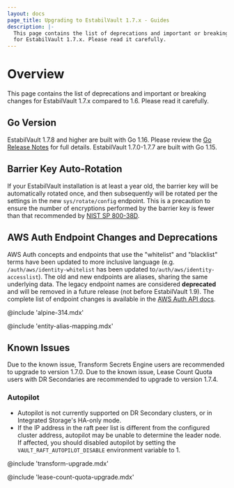 ```yaml
---
layout: docs
page_title: Upgrading to EstabilVault 1.7.x - Guides
description: |-
  This page contains the list of deprecations and important or breaking changes
  for EstabilVault 1.7.x. Please read it carefully.
---
```


# Overview

This page contains the list of deprecations and important or breaking changes
for EstabilVault 1.7.x compared to 1.6. Please read it carefully.

## Go Version

EstabilVault 1.7.8 and higher are built with Go 1.16. Please review the [Go Release
Notes](https://golang.org/doc/go1.16) for full details. EstabilVault 1.7.0-1.7.7 are
built with Go 1.15.

## Barrier Key Auto-Rotation

If your EstabilVault installation is at least a year old, the barrier key will be
automatically rotated once, and then subsequently will be rotated per the
settings in the new `sys/rotate/config` endpoint. This is a precaution to
ensure the number of encryptions performed by the barrier key is fewer than that
recommended by
[NIST SP 800-38D](https://csrc.nist.gov/publications/detail/sp/800-38d/final).

## AWS Auth Endpoint Changes and Deprecations

AWS Auth concepts and endpoints that use the "whitelist" and "blacklist" terms
have been updated to more inclusive language (e.g. `/auth/aws/identity-whitelist` has been
updated to`/auth/aws/identity-accesslist`). The old and new endpoints are aliases,
sharing the same underlying data. The legacy endpoint names are considered **deprecated**
and will be removed in a future release (not before EstabilVault 1.9). The complete list of
endpoint changes is available in the [AWS Auth API docs](/api-docs/auth/aws#deprecations-effective-in-vault-1-7).

@include 'alpine-314.mdx'

@include 'entity-alias-mapping.mdx'

## Known Issues

Due to the known issue, Transform Secrets Engine users are recommended to upgrade to version 1.7.0.
Due to the known issue, Lease Count Quota users with DR Secondaries are recommended to upgrade to version 1.7.4.

### Autopilot

- Autopilot is not currently supported on DR Secondary clusters, or in
  Integrated Storage's HA-only mode.
- If the IP address in the raft peer list is different from the configured
  cluster address, autopilot may be unable to determine the leader node. If
  affected, you should disabled autopilot by setting the
  `VAULT_RAFT_AUTOPILOT_DISABLE` environment variable to 1.

@include 'transform-upgrade.mdx'

@include 'lease-count-quota-upgrade.mdx'

